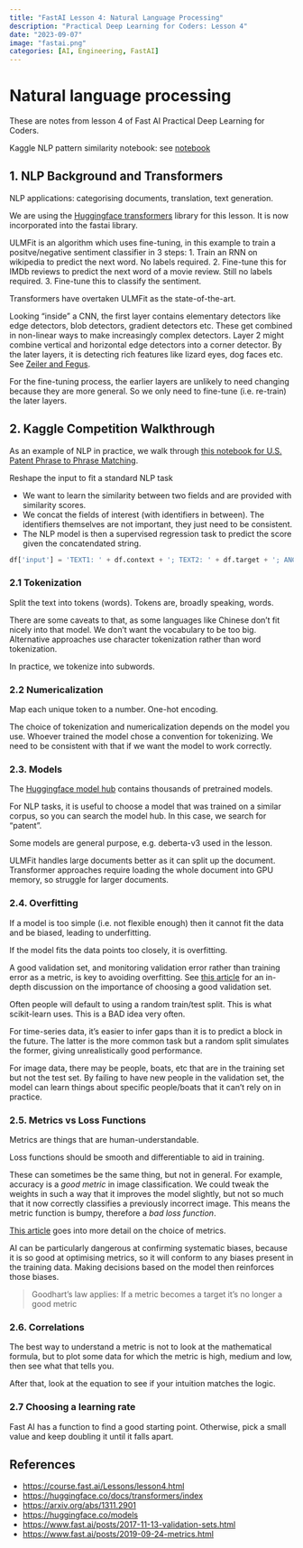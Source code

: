 ```yaml
---
title: "FastAI Lesson 4: Natural Language Processing"
description: "Practical Deep Learning for Coders: Lesson 4"
date: "2023-09-07"
image: "fastai.png"
categories: [AI, Engineering, FastAI]
---
```


# Natural language processing
These are notes from lesson 4 of Fast AI Practical Deep Learning for Coders.

::: {.callout-tip title="Homework Task"}
Kaggle NLP pattern similarity notebook: see [notebook](https://www.kaggle.com/code/gurpreetjohl/getting-started-with-nlp-for-absolute-beginners)
:::


## 1. NLP Background and Transformers
NLP applications: categorising documents, translation, text generation.

We are using the [Huggingface transformers](https://huggingface.co/docs/transformers/index) library for this lesson. It is now incorporated into the fastai library.

ULMFit is an algorithm which uses fine-tuning, in this example to train a positve/negative sentiment classifier in 3 steps:
1. Train an RNN on wikipedia to predict the next word. No labels required.
2. Fine-tune this for IMDb reviews to predict the next word of a movie review. Still no labels required.
3. Fine-tune this to classify the sentiment.

Transformers have overtaken ULMFit as the state-of-the-art.

Looking "inside" a CNN, the first layer contains elementary detectors like edge detectors, blob detectors, gradient detectors etc.
These get combined in non-linear ways to make increasingly complex detectors. Layer 2 might combine vertical and horizontal edge detectors into a corner detector.
By the later layers, it is detecting rich features like lizard eyes, dog faces etc. 
See [Zeiler and Fegus](https://arxiv.org/abs/1311.2901).

For the fine-tuning process, the earlier layers are unlikely to need changing because they are more general. So we only need to fine-tune (i.e. re-train) the later layers.


## 2. Kaggle Competition Walkthrough
As an example of NLP in practice, we walk through [this notebook for U.S. Patent Phrase to Phrase Matching](https://www.kaggle.com/code/gurpreetjohl/getting-started-with-nlp-for-absolute-beginners/edit).

Reshape the input to fit a standard NLP task

- We want to learn the similarity between two fields and are provided with similarity scores.
- We concat the fields of interest (with identifiers in between). The identifiers themselves are not important, they just need to be consistent.
- The NLP model is then a supervised regression task to predict the score given the concatendated string.

```Python
df['input'] = 'TEXT1: ' + df.context + '; TEXT2: ' + df.target + '; ANC1: ' + df.anchor
```

### 2.1 Tokenization
Split the text into tokens (words).
Tokens are, broadly speaking, words.

There are some caveats to that, as some languages like Chinese don't fit nicely into that model.
We don't want the vocabulary to be too big. Alternative approaches use character tokenization rather than word tokenization.

In practice, we tokenize into subwords.

### 2.2 Numericalization
Map each unique token to a number. One-hot encoding.

The choice of tokenization and numericalization depends on the model you use.
Whoever trained the model chose a convention for tokenizing.
We need to be consistent with that if we want the model to work correctly.

### 2.3. Models
The [Huggingface model hub](https://huggingface.co/models) contains thousands of pretrained models. 

For NLP tasks, it is useful to choose a model that was trained on a similar corpus, so you can search the model hub.
In this case, we search for "patent".

Some models are general purpose, e.g. deberta-v3 used in the lesson.

ULMFit handles large documents better as it can split up the document.
Transformer approaches require loading the whole document into GPU memory, so struggle for larger documents.


### 2.4. Overfitting
If a model is too simple (i.e. not flexible enough) then it cannot fit the data and be biased, leading to underfitting.

If the model fits the data points too closely, it is overfitting.

A good validation set, and monitoring validation error rather than training error as a metric, is key to avoiding overfitting. See [this article](https://www.fast.ai/posts/2017-11-13-validation-sets.html) for an in-depth discussion on the importance of choosing a good validation set.

Often people will default to using a random train/test split. This is what scikit-learn uses. This is a BAD idea very often.

For time-series data, it's easier to infer gaps than it is to predict a block in the future. The latter is the more common task but a random split simulates the former, giving unrealistically good performance.

For image data, there may be people, boats, etc that are in the training set but not the test set. By failing to have new people in the validation set, the model can learn things about specific people/boats that it can't rely on in practice.


### 2.5. Metrics vs Loss Functions
Metrics are things that are human-understandable.

Loss functions should be smooth and differentiable to aid in training.

These can sometimes be the same thing, but not in general.
For example, accuracy is a *good metric* in image classification.
We could tweak the weights in such a way that it improves the model slightly, but not so much that it now correctly classifies a previously incorrect image.
This means the metric function is bumpy, therefore a *bad loss function*.

[This article](https://www.fast.ai/posts/2019-09-24-metrics.html) goes into more detail on the choice of metrics.

AI can be particularly dangerous at confirming systematic biases, because it is so good at optimising metrics, so it will conform to any biases present in the training data. Making decisions based on the model then reinforces those biases.

> Goodhart's law applies: If a metric becomes a target it's no longer a good metric

### 2.6. Correlations
The best way to understand a metric is not to look at the mathematical formula, but to plot some data for which the metric is high, medium and low, then see what that tells you.

After that, look at the equation to see if your intuition matches the logic.


### 2.7 Choosing a learning rate
Fast AI has a function to find a good starting point.
Otherwise, pick a small value and keep doubling it until it falls apart.


## References

- [https://course.fast.ai/Lessons/lesson4.html](https://course.fast.ai/Lessons/lesson4.html)
- [https://huggingface.co/docs/transformers/index](https://huggingface.co/docs/transformers/index)
- [https://arxiv.org/abs/1311.2901](https://arxiv.org/abs/1311.2901)
- [https://huggingface.co/models](https://huggingface.co/models)
- [https://www.fast.ai/posts/2017-11-13-validation-sets.html](https://www.fast.ai/posts/2017-11-13-validation-sets.html)
- [https://www.fast.ai/posts/2019-09-24-metrics.html](https://www.fast.ai/posts/2019-09-24-metrics.html)
